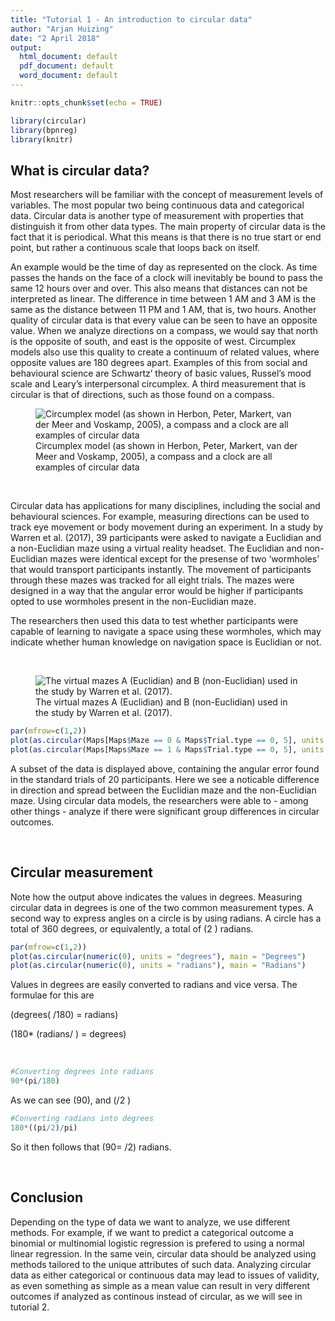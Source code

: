 ```yaml
---
title: "Tutorial 1 - An introduction to circular data"
author: "Arjan Huizing"
date: "2 April 2018"
output:
  html_document: default
  pdf_document: default
  word_document: default
---
```


```r
knitr::opts_chunk$set(echo = TRUE)

library(circular)
library(bpnreg)
library(knitr)
```

## What is circular data?

Most researchers will be familiar with the concept of measurement levels of variables. The most popular two being continuous data and categorical data. Circular data is another type of measurement with properties that distinguish it from other data types. The main property of circular data is the fact that it is periodical. What this means is that there is no true start or end point, but rather a continuous scale that loops back on itself. 

An example would be the time of day as represented on the clock. As time passes the hands on the face of a clock will inevitably be bound to pass the same 12 hours over and over. This also means that distances can not be interpreted as linear. The difference in time between 1 AM and 3 AM is the same as the distance between 11 PM and 1 AM, that is, two hours. Another quality of circular data is that every value can be seen to have an opposite value. When we analyze directions on a compass, we would say that north is the opposite of south, and east is the opposite of west. Circumplex models also use this quality to create a continuum of related values, where opposite values are 180 degrees apart. Examples of this from social and behavioural science are Schwartz' theory of basic values, Russel's mood scale and Leary's interpersonal circumplex. A third measurement that is circular is that of directions, such as those found on a compass.

![Circumplex model (as shown in Herbon, Peter, Markert, van der Meer and Voskamp, 2005), a compass and a clock are all examples of circular data][circular-examples]

[circular-examples]: https://cdm.sites.uu.nl/wp-content/uploads/sites/31/2018/04/circular-data-examples.jpg "Russel's circumplex model, a compass and a clock"

&nbsp;

Circular data has applications for many disciplines, including the social and behavioural sciences. For example, measuring directions can be used to track eye movement or body movement during an experiment. In a study by Warren et al. (2017), 39 participants were asked to navigate a Euclidian and a non-Euclidian maze using a virtual reality headset. The Euclidian and non-Euclidian mazes were identical except for the presense of two 'wormholes' that would transport participants instantly. The movement of participants through these mazes was tracked for all eight trials. The mazes were designed in a way that the angular error would be higher if participants opted to use wormholes present in the non-Euclidian maze. 

The researchers then used this data to test whether participants were capable of learning to navigate a space using these wormholes, which may indicate whether human knowledge on navigation space is Euclidian or not.

&nbsp;

![The virtual mazes A (Euclidian) and B (non-Euclidian) used in the study by Warren et al. (2017).][mazes]

[mazes]: https://www.researchgate.net/profile/William_Warren12/publication/317297731/figure/fig1/AS:545581846065154@1507088256490/The-virtual-hedge-maze-A-Euclidean-environment-B-Non-Euclidean-environment-with-two.png "Virtual mazes from Warren et al. (2017)"


```r
par(mfrow=c(1,2))
plot(as.circular(Maps[Maps$Maze == 0 & Maps$Trial.type == 0, 5], units = "degrees"), main = "Euclidian maze")
plot(as.circular(Maps[Maps$Maze == 1 & Maps$Trial.type == 0, 5], units = "degrees"), main = "Non-Euclidian maze")
```

A subset of the data is displayed above, containing the angular error found in the standard trials of 20 participants. Here we see a noticable difference in direction and spread between the Euclidian maze and the non-Euclidian maze. Using circular data models, the researchers were able to - among other things - analyze if there were significant group differences in circular outcomes.

&nbsp;

## Circular measurement

Note how the output above indicates the values in degrees. Measuring circular data in degrees is one of the two common measurement types. A second way to express angles on a circle is by using radians. A circle has a total of 360 degrees, or equivalently, a total of \(2 \pi \approx 6.28\) radians.

```r
par(mfrow=c(1,2))
plot(as.circular(numeric(0), units = "degrees"), main = "Degrees")
plot(as.circular(numeric(0), units = "radians"), main = "Radians")
```

Values in degrees are easily converted to radians and vice versa. The formulae for this are 

\(degrees\circ*( \pi /180) = radians\)

\(180* (radians/ \pi) = degrees\)

&nbsp;

```r
#Converting degrees into radians
90*(pi/180)
```
As we can see \(90\circ \approx 1.57\), and \(\pi /2\ \approx 1.57\)
&nbsp;

```r
#Converting radians into degrees
180*((pi/2)/pi)
```
So it then follows that \(90\circ = \pi /2\) radians.

&nbsp;

## Conclusion

Depending on the type of data we want to analyze, we use different methods. For example, if we want to predict a categorical outcome a binomial or multinomial logistic regression is prefered to using a normal linear regression. In the same vein, circular data should be analyzed using methods tailored to the unique attributes of such data. Analyzing circular data as either categorical or continuous data may lead to issues of validity, as even something as simple as a mean value can result in very different outcomes if analyzed as continous instead of circular, as we will see in tutorial 2.

